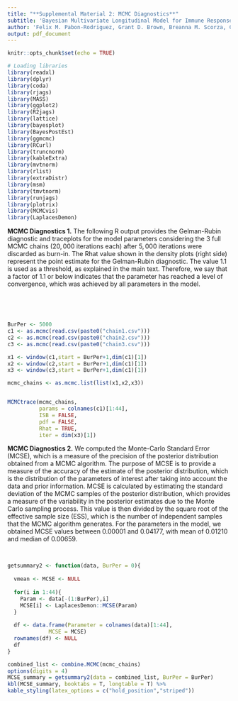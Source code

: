 ---
title: "**Supplemental Material 2: MCMC Diagnostics**"
subtitle: 'Bayesian Multivariate Longitudinal Model for Immune Responses to Leishmania - a Tick Borne Coinfection Study'
author: 'Felix M. Pabon-Rodriguez, Grant D. Brown, Breanna M. Scorza, Christine A. Petersen'
output: pdf_document
---

```{r setup, include=FALSE}
knitr::opts_chunk$set(echo = TRUE)

# Loading libraries
library(readxl)
library(dplyr)
library(coda) 
library(rjags)
library(MASS)
library(ggplot2)
library(R2jags)
library(lattice)
library(bayesplot)
library(BayesPostEst)
library(ggmcmc)
library(RCurl)
library(truncnorm)
library(kableExtra)
library(mvtnorm)
library(rlist)
library(extraDistr)
library(msm)
library(tmvtnorm)
library(runjags)
library(plotrix)
library(MCMCvis)
library(LaplacesDemon)
```

**MCMC Diagnostics 1.** The following R output provides the Gelman-Rubin diagnostic and traceplots for the model parameters considering the $3$ full MCMC chains ($20,000$ iterations each) after $5,000$ iterations were discarded as burn-in. The Rhat value shown in the density plots (right side) represent the point estimate for the Gelman-Rubin diagnostic. The value $1.1$ is used as a threshold, as explained in the main text. Therefore, we say that a factor of $1.1$ or below indicates that the parameter has reached a level of convergence, which was achieved by all parameters in the model. 

\ 

\ 

```{r, echo=FALSE}

BurPer <- 5000
c1 <- as.mcmc(read.csv(paste0("chain1.csv")))
c2 <- as.mcmc(read.csv(paste0("chain2.csv")))
c3 <- as.mcmc(read.csv(paste0("chain3.csv")))

x1 <- window(c1,start = BurPer+1,dim(c1)[1])
x2 <- window(c2,start = BurPer+1,dim(c1)[1])
x3 <- window(c3,start = BurPer+1,dim(c1)[1])

mcmc_chains <- as.mcmc.list(list(x1,x2,x3))


MCMCtrace(mcmc_chains, 
          params = colnames(c1)[1:44],
          ISB = FALSE,
          pdf = FALSE,
          Rhat = TRUE,
          iter = dim(x3)[1])
```

\newpage

**MCMC Diagnostics 2.** We computed the Monte-Carlo Standard Error (MCSE), which is a measure of the precision of the posterior distribution obtained from a MCMC algorithm. The purpose of MCSE is to provide a measure of the accuracy of the estimate of the posterior distribution, which is the distribution of the parameters of interest after taking into account the data and prior information. MCSE is calculated by estimating the standard deviation of the MCMC samples of the posterior distribution, which provides a measure of the variability in the posterior estimates due to the Monte Carlo sampling process. This value is then divided by the square root of the effective sample size (ESS), which is the number of independent samples that the MCMC algorithm generates. For the parameters in the model, we obtained MCSE values between $0.00001$ and $0.04177$, with mean of $0.01210$ and median of $0.00659$.

\  

```{r, echo=FALSE}
getsummary2 <- function(data, BurPer = 0){
  
  vmean <- MCSE <- NULL
  
  for(i in 1:44){
    Param <- data[-(1:BurPer),i]
    MCSE[i] <- LaplacesDemon::MCSE(Param)
  }
    
  df <- data.frame(Parameter = colnames(data)[1:44],
             MCSE = MCSE)
  rownames(df) <- NULL
  df
}

combined_list <- combine.MCMC(mcmc_chains)
options(digits = 4)
MCSE_summary = getsummary2(data = combined_list, BurPer = BurPer)
kbl(MCSE_summary, booktabs = T, longtable = T) %>%
kable_styling(latex_options = c("hold_position","striped"))
```






